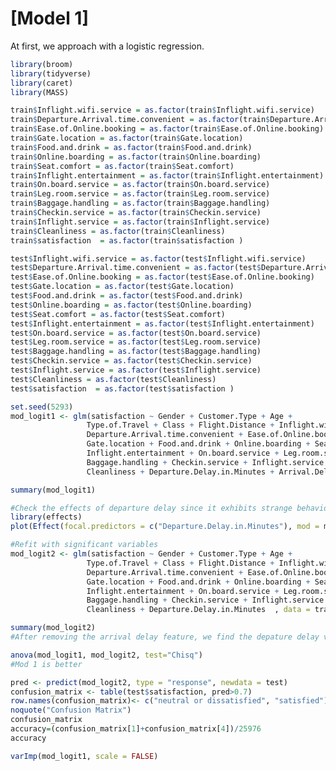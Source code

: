 # [Model 1]

At first, we approach with a logistic regression. 
```r
library(broom)
library(tidyverse)
library(caret)
library(MASS)
```
```r
train$Inflight.wifi.service = as.factor(train$Inflight.wifi.service)
train$Departure.Arrival.time.convenient = as.factor(train$Departure.Arrival.time.convenient)
train$Ease.of.Online.booking = as.factor(train$Ease.of.Online.booking) 
train$Gate.location = as.factor(train$Gate.location)
train$Food.and.drink = as.factor(train$Food.and.drink)
train$Online.boarding = as.factor(train$Online.boarding)
train$Seat.comfort = as.factor(train$Seat.comfort)
train$Inflight.entertainment = as.factor(train$Inflight.entertainment)
train$On.board.service = as.factor(train$On.board.service)
train$Leg.room.service = as.factor(train$Leg.room.service)
train$Baggage.handling = as.factor(train$Baggage.handling)
train$Checkin.service = as.factor(train$Checkin.service)
train$Inflight.service = as.factor(train$Inflight.service)
train$Cleanliness = as.factor(train$Cleanliness)
train$satisfaction  = as.factor(train$satisfaction )
```

```r
test$Inflight.wifi.service = as.factor(test$Inflight.wifi.service)
test$Departure.Arrival.time.convenient = as.factor(test$Departure.Arrival.time.convenient)
test$Ease.of.Online.booking = as.factor(test$Ease.of.Online.booking) 
test$Gate.location = as.factor(test$Gate.location)
test$Food.and.drink = as.factor(test$Food.and.drink)
test$Online.boarding = as.factor(test$Online.boarding)
test$Seat.comfort = as.factor(test$Seat.comfort)
test$Inflight.entertainment = as.factor(test$Inflight.entertainment)
test$On.board.service = as.factor(test$On.board.service)
test$Leg.room.service = as.factor(test$Leg.room.service)
test$Baggage.handling = as.factor(test$Baggage.handling)
test$Checkin.service = as.factor(test$Checkin.service)
test$Inflight.service = as.factor(test$Inflight.service)
test$Cleanliness = as.factor(test$Cleanliness)
test$satisfaction  = as.factor(test$satisfaction )
```


```r
set.seed(5293)
mod_logit1 <- glm(satisfaction ~ Gender + Customer.Type + Age + 
                 Type.of.Travel + Class + Flight.Distance + Inflight.wifi.service + 
                 Departure.Arrival.time.convenient + Ease.of.Online.booking + 
                 Gate.location + Food.and.drink + Online.boarding + Seat.comfort +
                 Inflight.entertainment + On.board.service + Leg.room.service +
                 Baggage.handling + Checkin.service + Inflight.service +
                 Cleanliness + Departure.Delay.in.Minutes + Arrival.Delay.in.Minutes , data = train, family = "binomial")
```
```r
summary(mod_logit1)

```
```r
#Check the effects of departure delay since it exhibits strange behavior
library(effects)
plot(Effect(focal.predictors = c("Departure.Delay.in.Minutes"), mod = mod_logit1))
```

```r
#Refit with significant variables
mod_logit2 <- glm(satisfaction ~ Gender + Customer.Type + Age + 
                 Type.of.Travel + Class + Flight.Distance + Inflight.wifi.service + 
                 Departure.Arrival.time.convenient + Ease.of.Online.booking + 
                 Gate.location + Food.and.drink + Online.boarding + Seat.comfort +
                 Inflight.entertainment + On.board.service + Leg.room.service +
                 Baggage.handling + Checkin.service + Inflight.service +
                 Cleanliness + Departure.Delay.in.Minutes  , data = train, family = "binomial")
```

```r
summary(mod_logit2)
#After removing the arrival delay feature, we find the depature delay variable behaves as what supposed
```

```r
anova(mod_logit1, mod_logit2, test="Chisq")
#Mod 1 is better
```


```r
pred <- predict(mod_logit2, type = "response", newdata = test)
confusion_matrix <- table(test$satisfaction, pred>0.7)
row.names(confusion_matrix)<- c("neutral or dissatisfied", "satisfied")
noquote("Confusion Matrix")
confusion_matrix
accuracy=(confusion_matrix[1]+confusion_matrix[4])/25976
accuracy
```
```r
varImp(mod_logit1, scale = FALSE)

```




